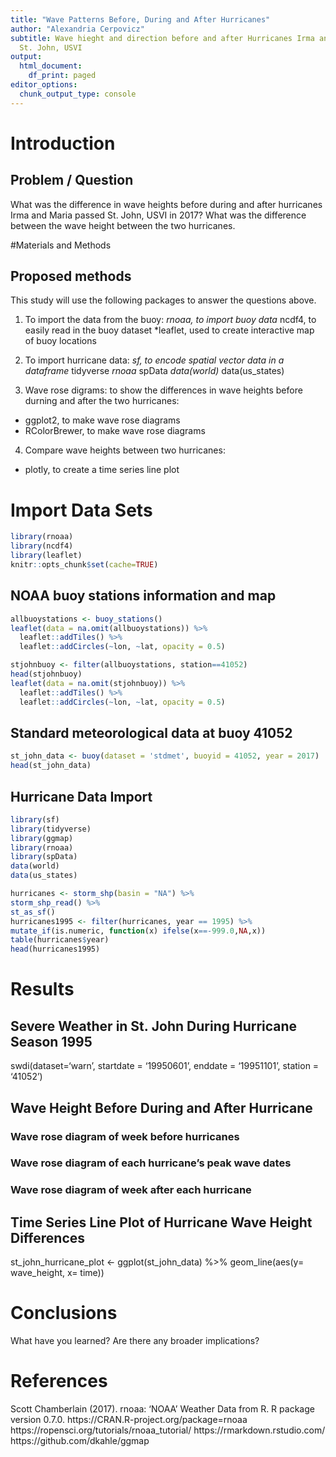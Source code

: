 ```yaml
---
title: "Wave Patterns Before, During and After Hurricanes"
author: "Alexandria Cerpovicz"
subtitle: Wave hieght and direction before and after Hurricanes Irma and Maria in
  St. John, USVI
output:
  html_document:
    df_print: paged
editor_options: 
  chunk_output_type: console
---
```


# Introduction

## Problem / Question
What was the difference in wave heights before during and after hurricanes Irma and Maria passed St. John, USVI in 2017? What was the difference between the wave height between the two hurricanes. 

#Materials and Methods

## Proposed methods

This study will use the following packages to answer the questions above. 

1. To import the data from the buoy:
  *rnoaa, to import buoy data
  *ncdf4, to easily read in the buoy dataset
  *leaflet, used to create interactive map of buoy locations

2. To import hurricane data:
  *sf, to encode spatial vector data in a dataframe
  *tidyverse
  *rnoaa
  *spData
  *data(world)
  *data(us_states)

3. Wave rose digrams: to show the differences in wave heights before durning and after the two hurricanes:
  * ggplot2, to make wave rose diagrams
  * RColorBrewer, to make wave rose diagrams
  
4. Compare wave heights between two hurricanes:
  * plotly, to create a time series line plot


# Import Data Sets
```r
library(rnoaa)
library(ncdf4)
library(leaflet)
knitr::opts_chunk$set(cache=TRUE)
```

## NOAA buoy stations information and map
```r
allbuoystations <- buoy_stations()
leaflet(data = na.omit(allbuoystations)) %>%
  leaflet::addTiles() %>%
  leaflet::addCircles(~lon, ~lat, opacity = 0.5)

stjohnbuoy <- filter(allbuoystations, station==41052)
head(stjohnbuoy)
leaflet(data = na.omit(stjohnbuoy)) %>%
  leaflet::addTiles() %>%
  leaflet::addCircles(~lon, ~lat, opacity = 0.5)

```


## Standard meteorological data at buoy 41052
```r
st_john_data <- buoy(dataset = 'stdmet', buoyid = 41052, year = 2017)
head(st_john_data)
```

## Hurricane Data Import

```r
library(sf)
library(tidyverse)
library(ggmap)
library(rnoaa)
library(spData)
data(world)
data(us_states)
```

```r
hurricanes <- storm_shp(basin = "NA") %>%
storm_shp_read() %>%
st_as_sf()
hurricanes1995 <- filter(hurricanes, year == 1995) %>%
mutate_if(is.numeric, function(x) ifelse(x==-999.0,NA,x)) 
table(hurricanes$year)
head(hurricanes1995)
```

# Results

## Severe Weather in St. John During Hurricane Season 1995

swdi(dataset='warn', startdate = '19950601', enddate = '19951101', station = '41052')

## Wave Height Before During and After Hurricane

### Wave rose diagram of week before hurricanes
### Wave rose diagram of each hurricane's peak wave dates
### Wave rose diagram of week after each hurricane

## Time Series Line Plot of Hurricane Wave Height Differences

st_john_hurricane_plot <- ggplot(st_john_data) %>% geom_line(aes(y= wave_height, x= time))

# Conclusions

What have you learned?  Are there any broader implications?

# References
Scott Chamberlain (2017). rnoaa: ‘NOAA’ Weather Data from R. R package version 0.7.0. https://CRAN.R-project.org/package=rnoaa
https://ropensci.org/tutorials/rnoaa_tutorial/
https://rmarkdown.rstudio.com/
https://github.com/dkahle/ggmap


